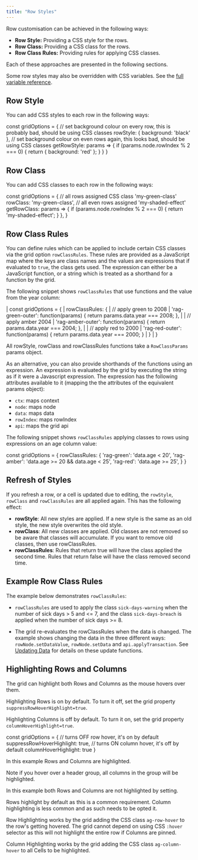 ```yaml
---
title: "Row Styles"
---
```


Row customisation can be achieved in the following ways:

- **Row Style:** Providing a CSS style for the rows.
- **Row Class:** Providing a CSS class for the rows.
- **Row Class Rules:** Providing rules for applying CSS classes.

Each of these approaches are presented in the following sections. 

Some row styles may also be overridden with CSS variables. See the [full variable reference](/global-style-customisation-variables/).

## Row Style

You can add CSS styles to each row in the following ways:

<api-documentation source='grid-options/properties.json' section='styling' names='["rowStyle", "getRowStyle"]' ></api-documentation>

<snippet spaceBetweenProperties="true">
const gridOptions = {
    // set background colour on every row, this is probably bad, should be using CSS classes
    rowStyle: { background: 'black' },
    // set background colour on even rows again, this looks bad, should be using CSS classes
    getRowStyle: params => {
        if (params.node.rowIndex % 2 === 0) {
            return { background: 'red' };
        }
    }
}
</snippet>

## Row Class

You can add CSS classes to each row in the following ways:

<api-documentation source='grid-options/properties.json' section='styling' names='["rowClass", "getRowClass"]'></api-documentation>

<snippet spaceBetweenProperties="true">
const gridOptions = {
    // all rows assigned CSS class 'my-green-class'
    rowClass: 'my-green-class',
    // all even rows assigned 'my-shaded-effect'
    getRowClass: params => {
        if (params.node.rowIndex % 2 === 0) {
            return 'my-shaded-effect';
        }
    },
}
</snippet>

## Row Class Rules

You can define rules which can be applied to include certain CSS classes via the grid option `rowClassRules`. These rules are provided as a JavaScript map where the keys are class names and the values are expressions that if evaluated to `true`, the class gets used. The expression can either be a JavaScript function, or a string which is treated as a shorthand for a function by the grid.

<api-documentation source='grid-options/properties.json' section='styling' names='["rowClassRules"]' ></api-documentation>

The following snippet shows `rowClassRules` that use functions and the value from the year column:

<snippet>
| const gridOptions = {
|     rowClassRules: {
|         // apply green to 2008
|         'rag-green-outer': function(params) { return params.data.year === 2008; },
| 
|         // apply amber 2004
|         'rag-amber-outer': function(params) { return params.data.year === 2004; },
| 
|         // apply red to 2000
|         'rag-red-outer': function(params) { return params.data.year === 2000; }
|     }
| }
</snippet>

All rowStyle, rowClass and rowClassRules functions take a `RowClassParams` params object.

<interface-documentation interfaceName='RowClassParams' ></interface-documentation>


As an alternative, you can also provide shorthands of the functions using an expression.
An expression is evaluated by the grid by executing the string as if it were a Javascript expression. The expression has the following attributes available to it (mapping the the attributes of the equivalent
params object):

- `ctx`: maps context
- `node`: maps node
- `data`: maps data
- `rowIndex`: maps rowIndex
- `api`: maps the grid api

The following snippet shows `rowClassRules` applying classes to rows using expressions on an age column value:

<snippet>
const gridOptions = {
    rowClassRules: {
        'rag-green': 'data.age < 20',
        'rag-amber': 'data.age >= 20 && data.age < 25',
        'rag-red': 'data.age >= 25',
    }
}
</snippet>

## Refresh of Styles

If you refresh a row, or a cell is updated due to editing, the `rowStyle`, `rowClass` and `rowClassRules` are all applied again. This has the following effect:

- **rowStyle**: All new styles are applied. If a new style is the same as an old style, the new style overwrites the old style.
- **rowClass**: All new classes are applied. Old classes are not removed so be aware that classes will accumulate. If you want to remove old classes, then use rowClassRules.
- **rowClassRules**: Rules that return true will have the class applied the second time. Rules that return false will have the class removed second time.

## Example Row Class Rules


The example below demonstrates `rowClassRules`:

- `rowClassRules` are used to apply the class `sick-days-warning` when the number of sick days > 5 and <= 7, and the class `sick-days-breach` is applied when the number of sick days >= 8.

- The grid re-evaluates the rowClassRules when the data is changed. The example
shows changing the data in the three different ways: `rowNode.setDataValue`, `rowNode.setData` and `api.applyTransaction`. See [Updating Data](/data-update/) for details on these update functions.

<GridExampleRunner title='Row Class Rules' name='row-class-rules' type='generated'></GridExampleRunner>

## Highlighting Rows and Columns

The grid can highlight both Rows and Columns as the mouse hovers over them. 

Highlighting Rows is on by default. To turn it off, set the grid property `suppressRowHoverHighlight=true`.

Highlighting Columns is off by default. To turn it on, set the grid property `columnHoverHighlight=true`.

<snippet>
const gridOptions = {
    // turns OFF row hover, it's on by default
    suppressRowHoverHighlight: true,
    // turns ON column hover, it's off by default
    columnHoverHighlight: true
}
</snippet>

In this example Rows and Columns are highlighted.

Note if you hover over a header group, all columns in the group will be highlighted.

<GridExampleRunner title='Highlight Rows And Columns' name='highlight-rows-and-columns' type='generated'></GridExampleRunner>

In this example both Rows and Columns are not highlighted by setting.

<GridExampleRunner title='No Highlighting Rows And Columns' name='highlight-nothing' type='generated'></GridExampleRunner>

Rows highlight by default as this is a common requirement. Column highlighting is less common and as such needs to be opted it.

Row Highlighting works by the grid adding the CSS class `ag-row-hover` to the row's getting hovered. The grid cannot depend on using CSS `:hover` selector as this will not highlight the entire row if Columns are pinned.

Column Highlighting works by the grid adding the CSS class `ag-column-hover`
to all Cells to be highlighted.
